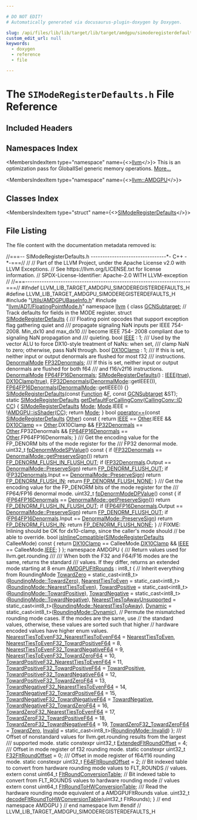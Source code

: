 ```yaml
---

# DO NOT EDIT!
# Automatically generated via docusaurus-plugin-doxygen by Doxygen.

slug: /api/files/lib/lib/target/lib/target/amdgpu/simoderegisterdefaults-h
custom_edit_url: null
keywords:
  - doxygen
  - reference
  - file

---
```





# The `SIModeRegisterDefaults.h` File Reference

<DoxygenPage pluginConfig={pluginConfig}>



## Included Headers

<IncludesList>
<IncludesListItem
  filePath="Utils/AMDGPUBaseInfo.h"
  permalink="/docs/api/files/lib/lib/target/lib/target/amdgpu/lib/target/amdgpu/utils/amdgpubaseinfo-h"
  isLocal="true" />
<IncludesListItem
  filePath="llvm/ADT/FloatingPointMode.h"
  permalink="/docs/api/files/include/include/llvm/include/llvm/adt/floatingpointmode-h"
  isLocal="true" />
</IncludesList>

## Namespaces Index

<MembersIndex>

<MembersIndexItem
  type="namespace"
  name={<><a href="/docs/api/namespaces/llvm">llvm</a></>}>
This is an optimization pass for GlobalISel generic memory operations. <a href="/docs/api/namespaces/llvm/#details">More...</a>
</MembersIndexItem>

<MembersIndexItem
  type="namespace"
  name={<><a href="/docs/api/namespaces/llvm/amdgpu">llvm::AMDGPU</a></>}>
</MembersIndexItem>

</MembersIndex>

## Classes Index

<MembersIndex>

<MembersIndexItem
  type="struct"
  name={<><a href="/docs/api/structs/llvm/simoderegisterdefaults">SIModeRegisterDefaults</a></>}>
</MembersIndexItem>

</MembersIndex>


## File Listing

The file content with the documentation metadata removed is:

<ProgramListing>

<Link id="l00001" /><CodeLine lineNumber="1"><Highlight kind="comment">//===-- SIModeRegisterDefaults.h --------------------------------&#42;- C++ -&#42;-===//</Highlight><Highlight kind="normal"></Highlight></CodeLine>
<Link id="l00002" /><CodeLine lineNumber="2"><Highlight kind="normal"></Highlight><Highlight kind="comment">//</Highlight><Highlight kind="normal"></Highlight></CodeLine>
<Link id="l00003" /><CodeLine lineNumber="3"><Highlight kind="normal"></Highlight><Highlight kind="comment">// Part of the LLVM Project, under the Apache License v2.0 with LLVM Exceptions.</Highlight><Highlight kind="normal"></Highlight></CodeLine>
<Link id="l00004" /><CodeLine lineNumber="4"><Highlight kind="normal"></Highlight><Highlight kind="comment">// See https://llvm.org/LICENSE.txt for license information.</Highlight><Highlight kind="normal"></Highlight></CodeLine>
<Link id="l00005" /><CodeLine lineNumber="5"><Highlight kind="normal"></Highlight><Highlight kind="comment">// SPDX-License-Identifier: Apache-2.0 WITH LLVM-exception</Highlight><Highlight kind="normal"></Highlight></CodeLine>
<Link id="l00006" /><CodeLine lineNumber="6"><Highlight kind="normal"></Highlight><Highlight kind="comment">//</Highlight><Highlight kind="normal"></Highlight></CodeLine>
<Link id="l00007" /><CodeLine lineNumber="7"><Highlight kind="normal"></Highlight><Highlight kind="comment">//===----------------------------------------------------------------------===//</Highlight><Highlight kind="normal"></Highlight></CodeLine>
<Link id="l00008" /><CodeLine lineNumber="8"><Highlight kind="normal"></Highlight></CodeLine>
<Link id="l00009" /><CodeLine lineNumber="9"><Highlight kind="normal"></Highlight><Highlight kind="preprocessor">#ifndef LLVM&#95;LIB&#95;TARGET&#95;AMDGPU&#95;SIMODEREGISTERDEFAULTS&#95;H</Highlight><Highlight kind="normal"></Highlight></CodeLine>
<Link id="l00010" /><CodeLine lineNumber="10"><Highlight kind="normal"></Highlight><Highlight kind="preprocessor">#define LLVM&#95;LIB&#95;TARGET&#95;AMDGPU&#95;SIMODEREGISTERDEFAULTS&#95;H</Highlight><Highlight kind="normal"></Highlight></CodeLine>
<Link id="l00011" /><CodeLine lineNumber="11"><Highlight kind="normal"></Highlight></CodeLine>
<Link id="l00012" /><CodeLine lineNumber="12"><Highlight kind="normal"></Highlight><Highlight kind="preprocessor">#include &quot;<a href="/docs/api/files/lib/lib/target/lib/target/amdgpu/lib/target/amdgpu/utils/amdgpubaseinfo-h">Utils/AMDGPUBaseInfo.h</a>&quot;</Highlight><Highlight kind="normal"></Highlight></CodeLine>
<Link id="l00013" /><CodeLine lineNumber="13"><Highlight kind="normal"></Highlight><Highlight kind="preprocessor">#include &quot;<a href="/docs/api/files/include/include/llvm/include/llvm/adt/floatingpointmode-h">llvm/ADT/FloatingPointMode.h</a>&quot;</Highlight><Highlight kind="normal"></Highlight></CodeLine>
<Link id="l00014" /><CodeLine lineNumber="14"><Highlight kind="normal"></Highlight></CodeLine>
<Link id="l00015" /><CodeLine lineNumber="15"><Highlight kind="normal"></Highlight><Highlight kind="keyword">namespace </Highlight><Highlight kind="normal"><a href="/docs/api/namespaces/llvm">llvm</a> &#123;</Highlight></CodeLine>
<Link id="l00016" /><CodeLine lineNumber="16"><Highlight kind="normal"></Highlight></CodeLine>
<Link id="l00017" /><CodeLine lineNumber="17"><Highlight kind="normal"></Highlight><Highlight kind="keyword">class </Highlight><Highlight kind="normal"><a href="/docs/api/classes/llvm/gcnsubtarget">GCNSubtarget</a>;</Highlight></CodeLine>
<Link id="l00018" /><CodeLine lineNumber="18"><Highlight kind="normal"></Highlight></CodeLine>
<Link id="l00019" /><CodeLine lineNumber="19"><Highlight kind="normal"></Highlight><Highlight kind="comment">// Track defaults for fields in the MODE register.</Highlight><Highlight kind="normal"></Highlight></CodeLine>
<Link id="l00020" /><CodeLine lineNumber="20" lineLink="/docs/api/structs/llvm/simoderegisterdefaults"><Highlight kind="normal"></Highlight><Highlight kind="keyword">struct </Highlight><Highlight kind="normal"><a href="/docs/api/structs/llvm/simoderegisterdefaults/#a5c51e7c717aeeb4ea130f6a95f8d7d6a">SIModeRegisterDefaults</a> &#123;</Highlight><Highlight kind="comment"></Highlight></CodeLine>
<Link id="l00021" /><CodeLine lineNumber="21"><Highlight kind="comment">  /// Floating point opcodes that support exception flag gathering quiet and</Highlight></CodeLine>
<Link id="l00022" /><CodeLine lineNumber="22"><Highlight kind="comment">  /// propagate signaling NaN inputs per IEEE 754-2008. Min&#95;dx10 and max&#95;dx10</Highlight></CodeLine>
<Link id="l00023" /><CodeLine lineNumber="23"><Highlight kind="comment">  /// become IEEE 754- 2008 compliant due to signaling NaN propagation and</Highlight></CodeLine>
<Link id="l00024" /><CodeLine lineNumber="24"><Highlight kind="comment">  /// quieting.</Highlight><Highlight kind="normal"></Highlight></CodeLine>
<Link id="l00025" /><CodeLine lineNumber="25" lineLink="/docs/api/structs/llvm/simoderegisterdefaults/#a7238526aeceaef9a0db1ab0c21a0cf0e"><Highlight kind="normal">  </Highlight><Highlight kind="keywordtype">bool</Highlight><Highlight kind="normal"> <a href="/docs/api/structs/llvm/simoderegisterdefaults/#a7238526aeceaef9a0db1ab0c21a0cf0e">IEEE</a> : 1;</Highlight></CodeLine>
<Link id="l00026" /><CodeLine lineNumber="26"><Highlight kind="normal"></Highlight><Highlight kind="comment"></Highlight></CodeLine>
<Link id="l00027" /><CodeLine lineNumber="27"><Highlight kind="comment">  /// Used by the vector ALU to force DX10-style treatment of NaNs: when set,</Highlight></CodeLine>
<Link id="l00028" /><CodeLine lineNumber="28"><Highlight kind="comment">  /// clamp NaN to zero; otherwise, pass NaN through.</Highlight><Highlight kind="normal"></Highlight></CodeLine>
<Link id="l00029" /><CodeLine lineNumber="29" lineLink="/docs/api/structs/llvm/simoderegisterdefaults/#a5eff9b4ca99cdc0544e946f36ba98458"><Highlight kind="normal">  </Highlight><Highlight kind="keywordtype">bool</Highlight><Highlight kind="normal"> <a href="/docs/api/structs/llvm/simoderegisterdefaults/#a5eff9b4ca99cdc0544e946f36ba98458">DX10Clamp</a> : 1;</Highlight></CodeLine>
<Link id="l00030" /><CodeLine lineNumber="30"><Highlight kind="normal"></Highlight><Highlight kind="comment"></Highlight></CodeLine>
<Link id="l00031" /><CodeLine lineNumber="31"><Highlight kind="comment">  /// If this is set, neither input or output denormals are flushed for most f32</Highlight></CodeLine>
<Link id="l00032" /><CodeLine lineNumber="32"><Highlight kind="comment">  /// instructions.</Highlight><Highlight kind="normal"></Highlight></CodeLine>
<Link id="l00033" /><CodeLine lineNumber="33" lineLink="/docs/api/structs/llvm/simoderegisterdefaults/#af1d0653d028bac2c78f7eec72f32472e"><Highlight kind="normal">  <a href="/docs/api/structs/llvm/denormalmode">DenormalMode</a> <a href="/docs/api/structs/llvm/simoderegisterdefaults/#af1d0653d028bac2c78f7eec72f32472e">FP32Denormals</a>;</Highlight></CodeLine>
<Link id="l00034" /><CodeLine lineNumber="34"><Highlight kind="normal"></Highlight><Highlight kind="comment"></Highlight></CodeLine>
<Link id="l00035" /><CodeLine lineNumber="35"><Highlight kind="comment">  /// If this is set, neither input or output denormals are flushed for both f64</Highlight></CodeLine>
<Link id="l00036" /><CodeLine lineNumber="36"><Highlight kind="comment">  /// and f16/v2f16 instructions.</Highlight><Highlight kind="normal"></Highlight></CodeLine>
<Link id="l00037" /><CodeLine lineNumber="37" lineLink="/docs/api/structs/llvm/simoderegisterdefaults/#a69743300b37bda17c4cf7690f2dc2fac"><Highlight kind="normal">  <a href="/docs/api/structs/llvm/denormalmode">DenormalMode</a> <a href="/docs/api/structs/llvm/simoderegisterdefaults/#a69743300b37bda17c4cf7690f2dc2fac">FP64FP16Denormals</a>;</Highlight></CodeLine>
<Link id="l00038" /><CodeLine lineNumber="38"><Highlight kind="normal"></Highlight></CodeLine>
<Link id="l00039" /><CodeLine lineNumber="39" lineLink="/docs/api/structs/llvm/simoderegisterdefaults/#a5c51e7c717aeeb4ea130f6a95f8d7d6a"><Highlight kind="normal">  <a href="/docs/api/structs/llvm/simoderegisterdefaults/#a5c51e7c717aeeb4ea130f6a95f8d7d6a">SIModeRegisterDefaults</a>() :</Highlight></CodeLine>
<Link id="l00040" /><CodeLine lineNumber="40"><Highlight kind="normal">    <a href="/docs/api/structs/llvm/simoderegisterdefaults/#a7238526aeceaef9a0db1ab0c21a0cf0e">IEEE</a>(<a href="/docs/api/files/lib/lib/analysis/basicaliasanalysis-cpp/#af6d5cafbdfc5313e65d990120021a3ec">true</a>),</Highlight></CodeLine>
<Link id="l00041" /><CodeLine lineNumber="41"><Highlight kind="normal">    <a href="/docs/api/structs/llvm/simoderegisterdefaults/#a5eff9b4ca99cdc0544e946f36ba98458">DX10Clamp</a>(<a href="/docs/api/files/lib/lib/analysis/basicaliasanalysis-cpp/#af6d5cafbdfc5313e65d990120021a3ec">true</a>),</Highlight></CodeLine>
<Link id="l00042" /><CodeLine lineNumber="42"><Highlight kind="normal">    <a href="/docs/api/structs/llvm/simoderegisterdefaults/#af1d0653d028bac2c78f7eec72f32472e">FP32Denormals</a>(<a href="/docs/api/structs/llvm/denormalmode">DenormalMode</a>::getIEEE()),</Highlight></CodeLine>
<Link id="l00043" /><CodeLine lineNumber="43"><Highlight kind="normal">    <a href="/docs/api/structs/llvm/simoderegisterdefaults/#a69743300b37bda17c4cf7690f2dc2fac">FP64FP16Denormals</a>(<a href="/docs/api/structs/llvm/denormalmode">DenormalMode</a>::getIEEE()) &#123;&#125;</Highlight></CodeLine>
<Link id="l00044" /><CodeLine lineNumber="44"><Highlight kind="normal"></Highlight></CodeLine>
<Link id="l00045" /><CodeLine lineNumber="45"><Highlight kind="normal">  <a href="/docs/api/structs/llvm/simoderegisterdefaults/#a5c51e7c717aeeb4ea130f6a95f8d7d6a">SIModeRegisterDefaults</a>(</Highlight><Highlight kind="keyword">const</Highlight><Highlight kind="normal"> <a href="/docs/api/classes/llvm/function">Function</a> &amp;<a href="/docs/api/files/lib/lib/support/md5-cpp/#a96d73bbd7af15cb1fc38c3f4a3bd82e9">F</a>, </Highlight><Highlight kind="keyword">const</Highlight><Highlight kind="normal"> <a href="/docs/api/classes/llvm/gcnsubtarget">GCNSubtarget</a> &amp;ST);</Highlight></CodeLine>
<Link id="l00046" /><CodeLine lineNumber="46"><Highlight kind="normal"></Highlight></CodeLine>
<Link id="l00047" /><CodeLine lineNumber="47" lineLink="/docs/api/structs/llvm/simoderegisterdefaults/#a785285b13b67a380426876b52ae4d811"><Highlight kind="normal">  </Highlight><Highlight kind="keyword">static</Highlight><Highlight kind="normal"> <a href="/docs/api/structs/llvm/simoderegisterdefaults/#a5c51e7c717aeeb4ea130f6a95f8d7d6a">SIModeRegisterDefaults</a> <a href="/docs/api/structs/llvm/simoderegisterdefaults/#a785285b13b67a380426876b52ae4d811">getDefaultForCallingConv</a>(<a href="/docs/api/namespaces/llvm/callingconv/#abdf8cf606905c10634e831390981b0ed">CallingConv::ID</a> <a href="/docs/api/files/lib/lib/target/lib/target/riscv/riscvredundantcopyelimination-cpp/#a77c69067ae8279bc00ab8757731e90d7">CC</a>) &#123;</Highlight></CodeLine>
<Link id="l00048" /><CodeLine lineNumber="48"><Highlight kind="normal">    <a href="/docs/api/structs/llvm/simoderegisterdefaults/#a5c51e7c717aeeb4ea130f6a95f8d7d6a">SIModeRegisterDefaults</a> <a href="/docs/api/files/lib/lib/codegen/regallocevictionadvisor-cpp/#aef71c4b21823f236e70cc6d62375adcd">Mode</a>;</Highlight></CodeLine>
<Link id="l00049" /><CodeLine lineNumber="49"><Highlight kind="normal">    <a href="/docs/api/files/lib/lib/codegen/regallocevictionadvisor-cpp/#aef71c4b21823f236e70cc6d62375adcd">Mode</a>.IEEE = !<a href="/docs/api/namespaces/llvm/amdgpu/#aa813940c0ad88b3c4419f65af3e89e5e">AMDGPU::isShader</a>(<a href="/docs/api/files/lib/lib/target/lib/target/riscv/riscvredundantcopyelimination-cpp/#a77c69067ae8279bc00ab8757731e90d7">CC</a>);</Highlight></CodeLine>
<Link id="l00050" /><CodeLine lineNumber="50"><Highlight kind="normal">    </Highlight><Highlight kind="keywordflow">return</Highlight><Highlight kind="normal"> <a href="/docs/api/files/lib/lib/codegen/regallocevictionadvisor-cpp/#aef71c4b21823f236e70cc6d62375adcd">Mode</a>;</Highlight></CodeLine>
<Link id="l00051" /><CodeLine lineNumber="51"><Highlight kind="normal">  &#125;</Highlight></CodeLine>
<Link id="l00052" /><CodeLine lineNumber="52"><Highlight kind="normal"></Highlight></CodeLine>
<Link id="l00053" /><CodeLine lineNumber="53" lineLink="/docs/api/structs/llvm/simoderegisterdefaults/#ada223cd35c40f958ac1f70c1d0fd60ef"><Highlight kind="normal">  </Highlight><Highlight kind="keywordtype">bool</Highlight><Highlight kind="normal"> <a href="/docs/api/structs/llvm/simoderegisterdefaults/#ada223cd35c40f958ac1f70c1d0fd60ef">operator==</a>(</Highlight><Highlight kind="keyword">const</Highlight><Highlight kind="normal"> <a href="/docs/api/structs/llvm/simoderegisterdefaults/#a5c51e7c717aeeb4ea130f6a95f8d7d6a">SIModeRegisterDefaults</a> <a href="/docs/api/namespaces/llvm/#a9eb4f5b98b70ee4fab9614ed58282c1fa6311ae17c1ee52b36e68aaf4ad066387">Other</a>)</Highlight><Highlight kind="keyword"> const </Highlight><Highlight kind="normal">&#123;</Highlight></CodeLine>
<Link id="l00054" /><CodeLine lineNumber="54"><Highlight kind="normal">    </Highlight><Highlight kind="keywordflow">return</Highlight><Highlight kind="normal"> <a href="/docs/api/structs/llvm/simoderegisterdefaults/#a7238526aeceaef9a0db1ab0c21a0cf0e">IEEE</a> == <a href="/docs/api/namespaces/llvm/#a9eb4f5b98b70ee4fab9614ed58282c1fa6311ae17c1ee52b36e68aaf4ad066387">Other</a>.IEEE &amp;&amp; <a href="/docs/api/structs/llvm/simoderegisterdefaults/#a5eff9b4ca99cdc0544e946f36ba98458">DX10Clamp</a> == <a href="/docs/api/namespaces/llvm/#a9eb4f5b98b70ee4fab9614ed58282c1fa6311ae17c1ee52b36e68aaf4ad066387">Other</a>.DX10Clamp &amp;&amp;</Highlight></CodeLine>
<Link id="l00055" /><CodeLine lineNumber="55"><Highlight kind="normal">           <a href="/docs/api/structs/llvm/simoderegisterdefaults/#af1d0653d028bac2c78f7eec72f32472e">FP32Denormals</a> == <a href="/docs/api/namespaces/llvm/#a9eb4f5b98b70ee4fab9614ed58282c1fa6311ae17c1ee52b36e68aaf4ad066387">Other</a>.FP32Denormals &amp;&amp;</Highlight></CodeLine>
<Link id="l00056" /><CodeLine lineNumber="56"><Highlight kind="normal">           <a href="/docs/api/structs/llvm/simoderegisterdefaults/#a69743300b37bda17c4cf7690f2dc2fac">FP64FP16Denormals</a> == <a href="/docs/api/namespaces/llvm/#a9eb4f5b98b70ee4fab9614ed58282c1fa6311ae17c1ee52b36e68aaf4ad066387">Other</a>.FP64FP16Denormals;</Highlight></CodeLine>
<Link id="l00057" /><CodeLine lineNumber="57"><Highlight kind="normal">  &#125;</Highlight></CodeLine>
<Link id="l00058" /><CodeLine lineNumber="58"><Highlight kind="normal"></Highlight><Highlight kind="comment"></Highlight></CodeLine>
<Link id="l00059" /><CodeLine lineNumber="59"><Highlight kind="comment">  /// Get the encoding value for the FP&#95;DENORM bits of the mode register for the</Highlight></CodeLine>
<Link id="l00060" /><CodeLine lineNumber="60"><Highlight kind="comment">  /// FP32 denormal mode.</Highlight><Highlight kind="normal"></Highlight></CodeLine>
<Link id="l00061" /><CodeLine lineNumber="61" lineLink="/docs/api/structs/llvm/simoderegisterdefaults/#a6590b6137a9fe659ad1ba3b2387b4cbd"><Highlight kind="normal">  uint32&#95;t <a href="/docs/api/structs/llvm/simoderegisterdefaults/#a6590b6137a9fe659ad1ba3b2387b4cbd">fpDenormModeSPValue</a>()</Highlight><Highlight kind="keyword"> const </Highlight><Highlight kind="normal">&#123;</Highlight></CodeLine>
<Link id="l00062" /><CodeLine lineNumber="62"><Highlight kind="normal">    </Highlight><Highlight kind="keywordflow">if</Highlight><Highlight kind="normal"> (<a href="/docs/api/structs/llvm/simoderegisterdefaults/#af1d0653d028bac2c78f7eec72f32472e">FP32Denormals</a> == <a href="/docs/api/structs/llvm/denormalmode/#a8b25a485fab5c4ade966d2ad73bc2ccf">DenormalMode::getPreserveSign</a>())</Highlight></CodeLine>
<Link id="l00063" /><CodeLine lineNumber="63"><Highlight kind="normal">      </Highlight><Highlight kind="keywordflow">return</Highlight><Highlight kind="normal"> <a href="/docs/api/files/lib/lib/target/lib/target/amdgpu/sidefines-h/#a97400ab52a53a0ee0adbaff0ae0f63e5">FP&#95;DENORM&#95;FLUSH&#95;IN&#95;FLUSH&#95;OUT</a>;</Highlight></CodeLine>
<Link id="l00064" /><CodeLine lineNumber="64"><Highlight kind="normal">    </Highlight><Highlight kind="keywordflow">if</Highlight><Highlight kind="normal"> (<a href="/docs/api/structs/llvm/simoderegisterdefaults/#af1d0653d028bac2c78f7eec72f32472e">FP32Denormals</a>.Output == <a href="/docs/api/structs/llvm/denormalmode/#a29b26e3ae30f3f6ec4106ff181282893a40bc80ae1d362a1461703637e946cbd8">DenormalMode::PreserveSign</a>)</Highlight></CodeLine>
<Link id="l00065" /><CodeLine lineNumber="65"><Highlight kind="normal">      </Highlight><Highlight kind="keywordflow">return</Highlight><Highlight kind="normal"> <a href="/docs/api/files/lib/lib/target/lib/target/amdgpu/sidefines-h/#a0fac6d4c330d9dff100bc9b62ba9f2a5">FP&#95;DENORM&#95;FLUSH&#95;OUT</a>;</Highlight></CodeLine>
<Link id="l00066" /><CodeLine lineNumber="66"><Highlight kind="normal">    </Highlight><Highlight kind="keywordflow">if</Highlight><Highlight kind="normal"> (<a href="/docs/api/structs/llvm/simoderegisterdefaults/#af1d0653d028bac2c78f7eec72f32472e">FP32Denormals</a>.Input == <a href="/docs/api/structs/llvm/denormalmode/#a29b26e3ae30f3f6ec4106ff181282893a40bc80ae1d362a1461703637e946cbd8">DenormalMode::PreserveSign</a>)</Highlight></CodeLine>
<Link id="l00067" /><CodeLine lineNumber="67"><Highlight kind="normal">      </Highlight><Highlight kind="keywordflow">return</Highlight><Highlight kind="normal"> <a href="/docs/api/files/lib/lib/target/lib/target/amdgpu/sidefines-h/#ab15f612878863c5bd138b803fa1c1419">FP&#95;DENORM&#95;FLUSH&#95;IN</a>;</Highlight></CodeLine>
<Link id="l00068" /><CodeLine lineNumber="68"><Highlight kind="normal">    </Highlight><Highlight kind="keywordflow">return</Highlight><Highlight kind="normal"> <a href="/docs/api/files/lib/lib/target/lib/target/amdgpu/sidefines-h/#a794476833214d5191d905cb35da453a8">FP&#95;DENORM&#95;FLUSH&#95;NONE</a>;</Highlight></CodeLine>
<Link id="l00069" /><CodeLine lineNumber="69"><Highlight kind="normal">  &#125;</Highlight></CodeLine>
<Link id="l00070" /><CodeLine lineNumber="70"><Highlight kind="normal"></Highlight><Highlight kind="comment"></Highlight></CodeLine>
<Link id="l00071" /><CodeLine lineNumber="71"><Highlight kind="comment">  /// Get the encoding value for the FP&#95;DENORM bits of the mode register for the</Highlight></CodeLine>
<Link id="l00072" /><CodeLine lineNumber="72"><Highlight kind="comment">  /// FP64/FP16 denormal mode.</Highlight><Highlight kind="normal"></Highlight></CodeLine>
<Link id="l00073" /><CodeLine lineNumber="73" lineLink="/docs/api/structs/llvm/simoderegisterdefaults/#a98055d81c972ca478d57d2b1a871ecd9"><Highlight kind="normal">  uint32&#95;t <a href="/docs/api/structs/llvm/simoderegisterdefaults/#a98055d81c972ca478d57d2b1a871ecd9">fpDenormModeDPValue</a>()</Highlight><Highlight kind="keyword"> const </Highlight><Highlight kind="normal">&#123;</Highlight></CodeLine>
<Link id="l00074" /><CodeLine lineNumber="74"><Highlight kind="normal">    </Highlight><Highlight kind="keywordflow">if</Highlight><Highlight kind="normal"> (<a href="/docs/api/structs/llvm/simoderegisterdefaults/#a69743300b37bda17c4cf7690f2dc2fac">FP64FP16Denormals</a> == <a href="/docs/api/structs/llvm/denormalmode/#a8b25a485fab5c4ade966d2ad73bc2ccf">DenormalMode::getPreserveSign</a>())</Highlight></CodeLine>
<Link id="l00075" /><CodeLine lineNumber="75"><Highlight kind="normal">      </Highlight><Highlight kind="keywordflow">return</Highlight><Highlight kind="normal"> <a href="/docs/api/files/lib/lib/target/lib/target/amdgpu/sidefines-h/#a97400ab52a53a0ee0adbaff0ae0f63e5">FP&#95;DENORM&#95;FLUSH&#95;IN&#95;FLUSH&#95;OUT</a>;</Highlight></CodeLine>
<Link id="l00076" /><CodeLine lineNumber="76"><Highlight kind="normal">    </Highlight><Highlight kind="keywordflow">if</Highlight><Highlight kind="normal"> (<a href="/docs/api/structs/llvm/simoderegisterdefaults/#a69743300b37bda17c4cf7690f2dc2fac">FP64FP16Denormals</a>.Output == <a href="/docs/api/structs/llvm/denormalmode/#a29b26e3ae30f3f6ec4106ff181282893a40bc80ae1d362a1461703637e946cbd8">DenormalMode::PreserveSign</a>)</Highlight></CodeLine>
<Link id="l00077" /><CodeLine lineNumber="77"><Highlight kind="normal">      </Highlight><Highlight kind="keywordflow">return</Highlight><Highlight kind="normal"> <a href="/docs/api/files/lib/lib/target/lib/target/amdgpu/sidefines-h/#a0fac6d4c330d9dff100bc9b62ba9f2a5">FP&#95;DENORM&#95;FLUSH&#95;OUT</a>;</Highlight></CodeLine>
<Link id="l00078" /><CodeLine lineNumber="78"><Highlight kind="normal">    </Highlight><Highlight kind="keywordflow">if</Highlight><Highlight kind="normal"> (<a href="/docs/api/structs/llvm/simoderegisterdefaults/#a69743300b37bda17c4cf7690f2dc2fac">FP64FP16Denormals</a>.Input == <a href="/docs/api/structs/llvm/denormalmode/#a29b26e3ae30f3f6ec4106ff181282893a40bc80ae1d362a1461703637e946cbd8">DenormalMode::PreserveSign</a>)</Highlight></CodeLine>
<Link id="l00079" /><CodeLine lineNumber="79"><Highlight kind="normal">      </Highlight><Highlight kind="keywordflow">return</Highlight><Highlight kind="normal"> <a href="/docs/api/files/lib/lib/target/lib/target/amdgpu/sidefines-h/#ab15f612878863c5bd138b803fa1c1419">FP&#95;DENORM&#95;FLUSH&#95;IN</a>;</Highlight></CodeLine>
<Link id="l00080" /><CodeLine lineNumber="80"><Highlight kind="normal">    </Highlight><Highlight kind="keywordflow">return</Highlight><Highlight kind="normal"> <a href="/docs/api/files/lib/lib/target/lib/target/amdgpu/sidefines-h/#a794476833214d5191d905cb35da453a8">FP&#95;DENORM&#95;FLUSH&#95;NONE</a>;</Highlight></CodeLine>
<Link id="l00081" /><CodeLine lineNumber="81"><Highlight kind="normal">  &#125;</Highlight></CodeLine>
<Link id="l00082" /><CodeLine lineNumber="82"><Highlight kind="normal"></Highlight></CodeLine>
<Link id="l00083" /><CodeLine lineNumber="83"><Highlight kind="normal">  </Highlight><Highlight kind="comment">// FIXME: Inlining should be OK for dx10-clamp, since the caller&#39;s mode should</Highlight><Highlight kind="normal"></Highlight></CodeLine>
<Link id="l00084" /><CodeLine lineNumber="84"><Highlight kind="normal">  </Highlight><Highlight kind="comment">// be able to override.</Highlight><Highlight kind="normal"></Highlight></CodeLine>
<Link id="l00085" /><CodeLine lineNumber="85" lineLink="/docs/api/structs/llvm/simoderegisterdefaults/#abdddc79ec28eda713a19458d04d46fd6"><Highlight kind="normal">  </Highlight><Highlight kind="keywordtype">bool</Highlight><Highlight kind="normal"> <a href="/docs/api/structs/llvm/simoderegisterdefaults/#abdddc79ec28eda713a19458d04d46fd6">isInlineCompatible</a>(<a href="/docs/api/structs/llvm/simoderegisterdefaults/#a5c51e7c717aeeb4ea130f6a95f8d7d6a">SIModeRegisterDefaults</a> CalleeMode)</Highlight><Highlight kind="keyword"> const </Highlight><Highlight kind="normal">&#123;</Highlight></CodeLine>
<Link id="l00086" /><CodeLine lineNumber="86"><Highlight kind="normal">    </Highlight><Highlight kind="keywordflow">return</Highlight><Highlight kind="normal"> <a href="/docs/api/structs/llvm/simoderegisterdefaults/#a5eff9b4ca99cdc0544e946f36ba98458">DX10Clamp</a> == CalleeMode.<a href="/docs/api/structs/llvm/simoderegisterdefaults/#a5eff9b4ca99cdc0544e946f36ba98458">DX10Clamp</a> &amp;&amp; <a href="/docs/api/structs/llvm/simoderegisterdefaults/#a7238526aeceaef9a0db1ab0c21a0cf0e">IEEE</a> == CalleeMode.<a href="/docs/api/structs/llvm/simoderegisterdefaults/#a7238526aeceaef9a0db1ab0c21a0cf0e">IEEE</a>;</Highlight></CodeLine>
<Link id="l00087" /><CodeLine lineNumber="87"><Highlight kind="normal">  &#125;</Highlight></CodeLine>
<Link id="l00088" /><CodeLine lineNumber="88"><Highlight kind="normal">&#125;;</Highlight></CodeLine>
<Link id="l00089" /><CodeLine lineNumber="89"><Highlight kind="normal"></Highlight></CodeLine>
<Link id="l00090" /><CodeLine lineNumber="90"><Highlight kind="normal"></Highlight><Highlight kind="keyword">namespace </Highlight><Highlight kind="normal">AMDGPU &#123;</Highlight></CodeLine>
<Link id="l00091" /><CodeLine lineNumber="91"><Highlight kind="normal"></Highlight><Highlight kind="comment"></Highlight></CodeLine>
<Link id="l00092" /><CodeLine lineNumber="92"><Highlight kind="comment">/// Return values used for llvm.get.rounding</Highlight></CodeLine>
<Link id="l00093" /><CodeLine lineNumber="93"><Highlight kind="comment">///</Highlight></CodeLine>
<Link id="l00094" /><CodeLine lineNumber="94"><Highlight kind="comment">/// When both the F32 and F64/F16 modes are the same, returns the standard</Highlight></CodeLine>
<Link id="l00095" /><CodeLine lineNumber="95"><Highlight kind="comment">/// values. If they differ, returns an extended mode starting at 8</Highlight><Highlight kind="normal"></Highlight></CodeLine>
<Link id="l00096" /><CodeLine lineNumber="96" lineLink="/docs/api/namespaces/llvm/amdgpu/#abc1e1a833cbcda7dce275641181486d7"><Highlight kind="normal"></Highlight><Highlight kind="keyword">enum</Highlight><Highlight kind="normal"> <a href="/docs/api/namespaces/llvm/amdgpu/#abc1e1a833cbcda7dce275641181486d7">AMDGPUFltRounds</a> : int8&#95;t &#123;</Highlight></CodeLine>
<Link id="l00097" /><CodeLine lineNumber="97"><Highlight kind="normal">  </Highlight><Highlight kind="comment">// Inherit everything from RoundingMode</Highlight><Highlight kind="normal"></Highlight></CodeLine>
<Link id="l00098" /><CodeLine lineNumber="98" lineLink="/docs/api/namespaces/llvm/amdgpu/#abc1e1a833cbcda7dce275641181486d7abd9f410dd6fab6fca6a3cb2bae90cb02"><Highlight kind="normal">  <a href="/docs/api/namespaces/llvm/amdgpu/#abc1e1a833cbcda7dce275641181486d7abd9f410dd6fab6fca6a3cb2bae90cb02">TowardZero</a> = </Highlight><Highlight kind="keyword">static&#95;cast&lt;</Highlight><Highlight kind="normal">int8&#95;t</Highlight><Highlight kind="keyword">&gt;</Highlight><Highlight kind="normal">(<a href="/docs/api/namespaces/llvm/#ab7af0c09900daed62bbdb01dba180f7ca2113e9520b32addb451df3b9fec51a96">RoundingMode::TowardZero</a>),</Highlight></CodeLine>
<Link id="l00099" /><CodeLine lineNumber="99" lineLink="/docs/api/namespaces/llvm/amdgpu/#abc1e1a833cbcda7dce275641181486d7a784731556595c8d2358117f045950cbe"><Highlight kind="normal">  <a href="/docs/api/namespaces/llvm/amdgpu/#abc1e1a833cbcda7dce275641181486d7a784731556595c8d2358117f045950cbe">NearestTiesToEven</a> = </Highlight><Highlight kind="keyword">static&#95;cast&lt;</Highlight><Highlight kind="normal">int8&#95;t</Highlight><Highlight kind="keyword">&gt;</Highlight><Highlight kind="normal">(<a href="/docs/api/namespaces/llvm/#ab7af0c09900daed62bbdb01dba180f7ca44467144e3b6bdac3e85ef6f90e7d832">RoundingMode::NearestTiesToEven</a>),</Highlight></CodeLine>
<Link id="l00100" /><CodeLine lineNumber="100" lineLink="/docs/api/namespaces/llvm/amdgpu/#abc1e1a833cbcda7dce275641181486d7a4ed5b2949b63a134f801f47815b3a32d"><Highlight kind="normal">  <a href="/docs/api/namespaces/llvm/amdgpu/#abc1e1a833cbcda7dce275641181486d7a4ed5b2949b63a134f801f47815b3a32d">TowardPositive</a> = </Highlight><Highlight kind="keyword">static&#95;cast&lt;</Highlight><Highlight kind="normal">int8&#95;t</Highlight><Highlight kind="keyword">&gt;</Highlight><Highlight kind="normal">(<a href="/docs/api/namespaces/llvm/#ab7af0c09900daed62bbdb01dba180f7ca9f5fca8e6c87d7107d7203b4c2ccd1af">RoundingMode::TowardPositive</a>),</Highlight></CodeLine>
<Link id="l00101" /><CodeLine lineNumber="101" lineLink="/docs/api/namespaces/llvm/amdgpu/#abc1e1a833cbcda7dce275641181486d7adceae66b26cd01122e527c275f20bab4"><Highlight kind="normal">  <a href="/docs/api/namespaces/llvm/amdgpu/#abc1e1a833cbcda7dce275641181486d7adceae66b26cd01122e527c275f20bab4">TowardNegative</a> = </Highlight><Highlight kind="keyword">static&#95;cast&lt;</Highlight><Highlight kind="normal">int8&#95;t</Highlight><Highlight kind="keyword">&gt;</Highlight><Highlight kind="normal">(<a href="/docs/api/namespaces/llvm/#ab7af0c09900daed62bbdb01dba180f7cacd6fee581a325642b84f1af5c0be5140">RoundingMode::TowardNegative</a>),</Highlight></CodeLine>
<Link id="l00102" /><CodeLine lineNumber="102" lineLink="/docs/api/namespaces/llvm/amdgpu/#abc1e1a833cbcda7dce275641181486d7abe761574a2b66cec04ad3e7499a14a84"><Highlight kind="normal">  <a href="/docs/api/namespaces/llvm/amdgpu/#abc1e1a833cbcda7dce275641181486d7abe761574a2b66cec04ad3e7499a14a84">NearestTiesToAwayUnsupported</a> =</Highlight></CodeLine>
<Link id="l00103" /><CodeLine lineNumber="103"><Highlight kind="normal">      </Highlight><Highlight kind="keyword">static&#95;cast&lt;</Highlight><Highlight kind="normal">int8&#95;t</Highlight><Highlight kind="keyword">&gt;</Highlight><Highlight kind="normal">(<a href="/docs/api/namespaces/llvm/#ab7af0c09900daed62bbdb01dba180f7cac88733f0acde4922deb25917d884f7bb">RoundingMode::NearestTiesToAway</a>),</Highlight></CodeLine>
<Link id="l00104" /><CodeLine lineNumber="104"><Highlight kind="normal"></Highlight></CodeLine>
<Link id="l00105" /><CodeLine lineNumber="105" lineLink="/docs/api/namespaces/llvm/amdgpu/#abc1e1a833cbcda7dce275641181486d7a0d658c0e877ca0a59ffdbd5f5ec86a11"><Highlight kind="normal">  <a href="/docs/api/namespaces/llvm/amdgpu/#abc1e1a833cbcda7dce275641181486d7a0d658c0e877ca0a59ffdbd5f5ec86a11">Dynamic</a> = </Highlight><Highlight kind="keyword">static&#95;cast&lt;</Highlight><Highlight kind="normal">int8&#95;t</Highlight><Highlight kind="keyword">&gt;</Highlight><Highlight kind="normal">(<a href="/docs/api/namespaces/llvm/#ab7af0c09900daed62bbdb01dba180f7ca971fd8cc345d8bd9f92e9f7d88fdf20c">RoundingMode::Dynamic</a>),</Highlight></CodeLine>
<Link id="l00106" /><CodeLine lineNumber="106"><Highlight kind="normal"></Highlight></CodeLine>
<Link id="l00107" /><CodeLine lineNumber="107"><Highlight kind="normal">  </Highlight><Highlight kind="comment">// Permute the mismatched rounding mode cases.  If the modes are the same, use</Highlight><Highlight kind="normal"></Highlight></CodeLine>
<Link id="l00108" /><CodeLine lineNumber="108"><Highlight kind="normal">  </Highlight><Highlight kind="comment">// the standard values, otherwise, these values are sorted such that higher</Highlight><Highlight kind="normal"></Highlight></CodeLine>
<Link id="l00109" /><CodeLine lineNumber="109"><Highlight kind="normal">  </Highlight><Highlight kind="comment">// hardware encoded values have higher enum values.</Highlight><Highlight kind="normal"></Highlight></CodeLine>
<Link id="l00110" /><CodeLine lineNumber="110" lineLink="/docs/api/namespaces/llvm/amdgpu/#abc1e1a833cbcda7dce275641181486d7a22c4245dfc1e183310f4b0a6ad155641"><Highlight kind="normal">  <a href="/docs/api/namespaces/llvm/amdgpu/#abc1e1a833cbcda7dce275641181486d7a22c4245dfc1e183310f4b0a6ad155641">NearestTiesToEvenF32&#95;NearestTiesToEvenF64</a> = <a href="/docs/api/namespaces/llvm/amdgpu/#abc1e1a833cbcda7dce275641181486d7a784731556595c8d2358117f045950cbe">NearestTiesToEven</a>,</Highlight></CodeLine>
<Link id="l00111" /><CodeLine lineNumber="111" lineLink="/docs/api/namespaces/llvm/amdgpu/#abc1e1a833cbcda7dce275641181486d7ac644ea4b6f55321bd0da60fda982b58a"><Highlight kind="normal">  <a href="/docs/api/namespaces/llvm/amdgpu/#abc1e1a833cbcda7dce275641181486d7ac644ea4b6f55321bd0da60fda982b58a">NearestTiesToEvenF32&#95;TowardPositiveF64</a> = 8,</Highlight></CodeLine>
<Link id="l00112" /><CodeLine lineNumber="112" lineLink="/docs/api/namespaces/llvm/amdgpu/#abc1e1a833cbcda7dce275641181486d7aa7f10c84a0472f5fb4e760aa0228e217"><Highlight kind="normal">  <a href="/docs/api/namespaces/llvm/amdgpu/#abc1e1a833cbcda7dce275641181486d7aa7f10c84a0472f5fb4e760aa0228e217">NearestTiesToEvenF32&#95;TowardNegativeF64</a> = 9,</Highlight></CodeLine>
<Link id="l00113" /><CodeLine lineNumber="113" lineLink="/docs/api/namespaces/llvm/amdgpu/#abc1e1a833cbcda7dce275641181486d7aadce21ebcfe5caa85ef5ecb645e8339f"><Highlight kind="normal">  <a href="/docs/api/namespaces/llvm/amdgpu/#abc1e1a833cbcda7dce275641181486d7aadce21ebcfe5caa85ef5ecb645e8339f">NearestTiesToEvenF32&#95;TowardZeroF64</a> = 10,</Highlight></CodeLine>
<Link id="l00114" /><CodeLine lineNumber="114"><Highlight kind="normal"></Highlight></CodeLine>
<Link id="l00115" /><CodeLine lineNumber="115" lineLink="/docs/api/namespaces/llvm/amdgpu/#abc1e1a833cbcda7dce275641181486d7a9a3a1ff2e1bac347e58846f4652c9a57"><Highlight kind="normal">  <a href="/docs/api/namespaces/llvm/amdgpu/#abc1e1a833cbcda7dce275641181486d7a9a3a1ff2e1bac347e58846f4652c9a57">TowardPositiveF32&#95;NearestTiesToEvenF64</a> = 11,</Highlight></CodeLine>
<Link id="l00116" /><CodeLine lineNumber="116" lineLink="/docs/api/namespaces/llvm/amdgpu/#abc1e1a833cbcda7dce275641181486d7ab5d9c1601c793a26f4cfb32d08d1bf52"><Highlight kind="normal">  <a href="/docs/api/namespaces/llvm/amdgpu/#abc1e1a833cbcda7dce275641181486d7ab5d9c1601c793a26f4cfb32d08d1bf52">TowardPositiveF32&#95;TowardPositiveF64</a> = <a href="/docs/api/namespaces/llvm/amdgpu/#abc1e1a833cbcda7dce275641181486d7a4ed5b2949b63a134f801f47815b3a32d">TowardPositive</a>,</Highlight></CodeLine>
<Link id="l00117" /><CodeLine lineNumber="117" lineLink="/docs/api/namespaces/llvm/amdgpu/#abc1e1a833cbcda7dce275641181486d7afc3c5716b6e7563f6ee5d6f13ca6a168"><Highlight kind="normal">  <a href="/docs/api/namespaces/llvm/amdgpu/#abc1e1a833cbcda7dce275641181486d7afc3c5716b6e7563f6ee5d6f13ca6a168">TowardPositiveF32&#95;TowardNegativeF64</a> = 12,</Highlight></CodeLine>
<Link id="l00118" /><CodeLine lineNumber="118" lineLink="/docs/api/namespaces/llvm/amdgpu/#abc1e1a833cbcda7dce275641181486d7aa255c4eaecf2960f9c63d7aedfd5b554"><Highlight kind="normal">  <a href="/docs/api/namespaces/llvm/amdgpu/#abc1e1a833cbcda7dce275641181486d7aa255c4eaecf2960f9c63d7aedfd5b554">TowardPositiveF32&#95;TowardZeroF64</a> = 13,</Highlight></CodeLine>
<Link id="l00119" /><CodeLine lineNumber="119"><Highlight kind="normal"></Highlight></CodeLine>
<Link id="l00120" /><CodeLine lineNumber="120" lineLink="/docs/api/namespaces/llvm/amdgpu/#abc1e1a833cbcda7dce275641181486d7a91270d382a5fb97ee3ac7e47acfb3883"><Highlight kind="normal">  <a href="/docs/api/namespaces/llvm/amdgpu/#abc1e1a833cbcda7dce275641181486d7a91270d382a5fb97ee3ac7e47acfb3883">TowardNegativeF32&#95;NearestTiesToEvenF64</a> = 14,</Highlight></CodeLine>
<Link id="l00121" /><CodeLine lineNumber="121" lineLink="/docs/api/namespaces/llvm/amdgpu/#abc1e1a833cbcda7dce275641181486d7ac1295bca89be0e56eb51ddbb0fa31af8"><Highlight kind="normal">  <a href="/docs/api/namespaces/llvm/amdgpu/#abc1e1a833cbcda7dce275641181486d7ac1295bca89be0e56eb51ddbb0fa31af8">TowardNegativeF32&#95;TowardPositiveF64</a> = 15,</Highlight></CodeLine>
<Link id="l00122" /><CodeLine lineNumber="122" lineLink="/docs/api/namespaces/llvm/amdgpu/#abc1e1a833cbcda7dce275641181486d7ad34db03c7eaeb5ccc762cd2589f84e6a"><Highlight kind="normal">  <a href="/docs/api/namespaces/llvm/amdgpu/#abc1e1a833cbcda7dce275641181486d7ad34db03c7eaeb5ccc762cd2589f84e6a">TowardNegativeF32&#95;TowardNegativeF64</a> = <a href="/docs/api/namespaces/llvm/amdgpu/#abc1e1a833cbcda7dce275641181486d7adceae66b26cd01122e527c275f20bab4">TowardNegative</a>,</Highlight></CodeLine>
<Link id="l00123" /><CodeLine lineNumber="123" lineLink="/docs/api/namespaces/llvm/amdgpu/#abc1e1a833cbcda7dce275641181486d7aa2eed7a0cb11039f0e222505341523f5"><Highlight kind="normal">  <a href="/docs/api/namespaces/llvm/amdgpu/#abc1e1a833cbcda7dce275641181486d7aa2eed7a0cb11039f0e222505341523f5">TowardNegativeF32&#95;TowardZeroF64</a> = 16,</Highlight></CodeLine>
<Link id="l00124" /><CodeLine lineNumber="124"><Highlight kind="normal"></Highlight></CodeLine>
<Link id="l00125" /><CodeLine lineNumber="125" lineLink="/docs/api/namespaces/llvm/amdgpu/#abc1e1a833cbcda7dce275641181486d7a7bf1fa19d5b9156c681b6ba022e62d7a"><Highlight kind="normal">  <a href="/docs/api/namespaces/llvm/amdgpu/#abc1e1a833cbcda7dce275641181486d7a7bf1fa19d5b9156c681b6ba022e62d7a">TowardZeroF32&#95;NearestTiesToEvenF64</a> = 17,</Highlight></CodeLine>
<Link id="l00126" /><CodeLine lineNumber="126" lineLink="/docs/api/namespaces/llvm/amdgpu/#abc1e1a833cbcda7dce275641181486d7ad15c570ffae9396b712936746891c0c9"><Highlight kind="normal">  <a href="/docs/api/namespaces/llvm/amdgpu/#abc1e1a833cbcda7dce275641181486d7ad15c570ffae9396b712936746891c0c9">TowardZeroF32&#95;TowardPositiveF64</a> = 18,</Highlight></CodeLine>
<Link id="l00127" /><CodeLine lineNumber="127" lineLink="/docs/api/namespaces/llvm/amdgpu/#abc1e1a833cbcda7dce275641181486d7ac8e75adf973ba7e89d89e4dee06c93bc"><Highlight kind="normal">  <a href="/docs/api/namespaces/llvm/amdgpu/#abc1e1a833cbcda7dce275641181486d7ac8e75adf973ba7e89d89e4dee06c93bc">TowardZeroF32&#95;TowardNegativeF64</a> = 19,</Highlight></CodeLine>
<Link id="l00128" /><CodeLine lineNumber="128" lineLink="/docs/api/namespaces/llvm/amdgpu/#abc1e1a833cbcda7dce275641181486d7ac8f716805bc36f1642a322411f8deaa4"><Highlight kind="normal">  <a href="/docs/api/namespaces/llvm/amdgpu/#abc1e1a833cbcda7dce275641181486d7ac8f716805bc36f1642a322411f8deaa4">TowardZeroF32&#95;TowardZeroF64</a> = <a href="/docs/api/namespaces/llvm/amdgpu/#abc1e1a833cbcda7dce275641181486d7abd9f410dd6fab6fca6a3cb2bae90cb02">TowardZero</a>,</Highlight></CodeLine>
<Link id="l00129" /><CodeLine lineNumber="129"><Highlight kind="normal"></Highlight></CodeLine>
<Link id="l00130" /><CodeLine lineNumber="130" lineLink="/docs/api/namespaces/llvm/amdgpu/#abc1e1a833cbcda7dce275641181486d7aad4282cf859900875b5bf95096961254"><Highlight kind="normal">  <a href="/docs/api/namespaces/llvm/amdgpu/#abc1e1a833cbcda7dce275641181486d7aad4282cf859900875b5bf95096961254">Invalid</a> = </Highlight><Highlight kind="keyword">static&#95;cast&lt;</Highlight><Highlight kind="normal">int8&#95;t</Highlight><Highlight kind="keyword">&gt;</Highlight><Highlight kind="normal">(<a href="/docs/api/namespaces/llvm/#ab7af0c09900daed62bbdb01dba180f7ca4bbb8f967da6d1a610596d7257179c2b">RoundingMode::Invalid</a>)</Highlight></CodeLine>
<Link id="l00131" /><CodeLine lineNumber="131"><Highlight kind="normal">&#125;;</Highlight></CodeLine>
<Link id="l00132" /><CodeLine lineNumber="132"><Highlight kind="normal"></Highlight><Highlight kind="comment"></Highlight></CodeLine>
<Link id="l00133" /><CodeLine lineNumber="133"><Highlight kind="comment">/// Offset of nonstandard values for llvm.get.rounding results from the largest</Highlight></CodeLine>
<Link id="l00134" /><CodeLine lineNumber="134"><Highlight kind="comment">/// supported mode.</Highlight><Highlight kind="normal"></Highlight></CodeLine>
<Link id="l00135" /><CodeLine lineNumber="135" lineLink="/docs/api/namespaces/llvm/amdgpu/#a91dd49bc5d7d7e50ad119bd2503c0f2b"><Highlight kind="normal"></Highlight><Highlight kind="keyword">static</Highlight><Highlight kind="normal"> </Highlight><Highlight kind="keyword">constexpr</Highlight><Highlight kind="normal"> uint32&#95;t <a href="/docs/api/namespaces/llvm/amdgpu/#a91dd49bc5d7d7e50ad119bd2503c0f2b">ExtendedFltRoundOffset</a> = 4;</Highlight></CodeLine>
<Link id="l00136" /><CodeLine lineNumber="136"><Highlight kind="normal"></Highlight><Highlight kind="comment"></Highlight></CodeLine>
<Link id="l00137" /><CodeLine lineNumber="137"><Highlight kind="comment">/// Offset in mode register of f32 rounding mode.</Highlight><Highlight kind="normal"></Highlight></CodeLine>
<Link id="l00138" /><CodeLine lineNumber="138" lineLink="/docs/api/namespaces/llvm/amdgpu/#af50a4d5a0883514dc033497a59d1a83d"><Highlight kind="normal"></Highlight><Highlight kind="keyword">static</Highlight><Highlight kind="normal"> </Highlight><Highlight kind="keyword">constexpr</Highlight><Highlight kind="normal"> uint32&#95;t <a href="/docs/api/namespaces/llvm/amdgpu/#af50a4d5a0883514dc033497a59d1a83d">F32FltRoundOffset</a> = 0;</Highlight></CodeLine>
<Link id="l00139" /><CodeLine lineNumber="139"><Highlight kind="normal"></Highlight><Highlight kind="comment"></Highlight></CodeLine>
<Link id="l00140" /><CodeLine lineNumber="140"><Highlight kind="comment">/// Offset in mode register of f64/f16 rounding mode.</Highlight><Highlight kind="normal"></Highlight></CodeLine>
<Link id="l00141" /><CodeLine lineNumber="141" lineLink="/docs/api/namespaces/llvm/amdgpu/#a68537a8a519fbda96c4a5f4c163ac5a5"><Highlight kind="normal"></Highlight><Highlight kind="keyword">static</Highlight><Highlight kind="normal"> </Highlight><Highlight kind="keyword">constexpr</Highlight><Highlight kind="normal"> uint32&#95;t <a href="/docs/api/namespaces/llvm/amdgpu/#a68537a8a519fbda96c4a5f4c163ac5a5">F64FltRoundOffset</a> = 2;</Highlight></CodeLine>
<Link id="l00142" /><CodeLine lineNumber="142"><Highlight kind="normal"></Highlight></CodeLine>
<Link id="l00143" /><CodeLine lineNumber="143"><Highlight kind="normal"></Highlight><Highlight kind="comment">// Bit indexed table to convert from hardware rounding mode values to FLT&#95;ROUNDS</Highlight><Highlight kind="normal"></Highlight></CodeLine>
<Link id="l00144" /><CodeLine lineNumber="144"><Highlight kind="normal"></Highlight><Highlight kind="comment">// values.</Highlight><Highlight kind="normal"></Highlight></CodeLine>
<Link id="l00145" /><CodeLine lineNumber="145"><Highlight kind="normal"></Highlight><Highlight kind="keyword">extern</Highlight><Highlight kind="normal"> </Highlight><Highlight kind="keyword">const</Highlight><Highlight kind="normal"> uint64&#95;t <a href="/docs/api/namespaces/llvm/amdgpu/#affdb41b87378347264f7ff1c58150797">FltRoundConversionTable</a>;</Highlight></CodeLine>
<Link id="l00146" /><CodeLine lineNumber="146"><Highlight kind="normal"></Highlight></CodeLine>
<Link id="l00147" /><CodeLine lineNumber="147"><Highlight kind="normal"></Highlight><Highlight kind="comment">// Bit indexed table to convert from FLT&#95;ROUNDS values to hardware rounding mode</Highlight><Highlight kind="normal"></Highlight></CodeLine>
<Link id="l00148" /><CodeLine lineNumber="148"><Highlight kind="normal"></Highlight><Highlight kind="comment">// values</Highlight><Highlight kind="normal"></Highlight></CodeLine>
<Link id="l00149" /><CodeLine lineNumber="149"><Highlight kind="normal"></Highlight><Highlight kind="keyword">extern</Highlight><Highlight kind="normal"> </Highlight><Highlight kind="keyword">const</Highlight><Highlight kind="normal"> uint64&#95;t <a href="/docs/api/namespaces/llvm/amdgpu/#a30a62364beb94ffc4a4f7c72b63f2c62">FltRoundToHWConversionTable</a>;</Highlight></CodeLine>
<Link id="l00150" /><CodeLine lineNumber="150"><Highlight kind="normal"></Highlight><Highlight kind="comment"></Highlight></CodeLine>
<Link id="l00151" /><CodeLine lineNumber="151"><Highlight kind="comment">/// Read the hardware rounding mode equivalent of a AMDGPUFltRounds value.</Highlight><Highlight kind="normal"></Highlight></CodeLine>
<Link id="l00152" /><CodeLine lineNumber="152"><Highlight kind="normal">uint32&#95;t <a href="/docs/api/namespaces/llvm/amdgpu/#acd1d2fc347543ab63e204bde9089e3dc">decodeFltRoundToHWConversionTable</a>(uint32&#95;t FltRounds);</Highlight></CodeLine>
<Link id="l00153" /><CodeLine lineNumber="153"><Highlight kind="normal"></Highlight></CodeLine>
<Link id="l00154" /><CodeLine lineNumber="154"><Highlight kind="normal">&#125; </Highlight><Highlight kind="comment">// end namespace AMDGPU</Highlight><Highlight kind="normal"></Highlight></CodeLine>
<Link id="l00155" /><CodeLine lineNumber="155"><Highlight kind="normal"></Highlight></CodeLine>
<Link id="l00156" /><CodeLine lineNumber="156"><Highlight kind="normal">&#125; </Highlight><Highlight kind="comment">// end namespace llvm</Highlight><Highlight kind="normal"></Highlight></CodeLine>
<Link id="l00157" /><CodeLine lineNumber="157"><Highlight kind="normal"></Highlight></CodeLine>
<Link id="l00158" /><CodeLine lineNumber="158"><Highlight kind="normal"></Highlight><Highlight kind="preprocessor">#endif </Highlight><Highlight kind="comment">// LLVM&#95;LIB&#95;TARGET&#95;AMDGPU&#95;SIMODEREGISTERDEFAULTS&#95;H</Highlight><Highlight kind="normal"></Highlight></CodeLine>

</ProgramListing>

</DoxygenPage>
